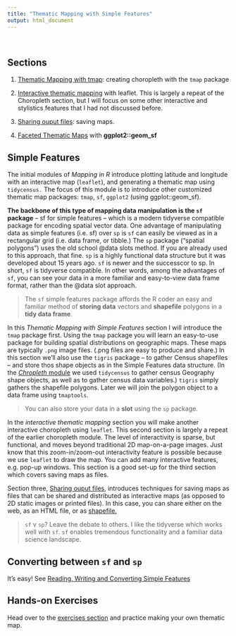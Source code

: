```yaml
---
title: "Thematic Mapping with Simple Features"
output: html_document
---
```

&nbsp;

## Sections

1. [Thematic Mapping with tmap](031_thematic_mapping.html): creating choropleth with the `tmap` package

1. [Interactive thematic mapping](033_thematic_leaflet_example.html) with leaflet.  This is largely a repeat of the Choropleth section, but I will focus on some other interactive and stylistics features that I had not discussed before.

1. [Sharing ouput files](036_thematic_mapping-outputs-fullwebpage.html): saving maps.

1. [Faceted Thematic Maps](039_facet_example.html) with **ggplot2::geom_sf**

## Simple Features

The initial modules of *Mapping in R* introduce plotting latitude and longitude with an interactive map (`leaflet`), and generating a thematic map using `tidycensus.`  The focus of this module is to introduce other customized thematic map packages: `tmap`, `sf`, `ggplot2` (using ggplot::geom_sf).  

**The backbone of this type of mapping data manipulation is the `sf` package** -- sf for simple features -- which is a modern tidyverse compatible package for encoding spatial vector data. One advantage of manipulating data as simple features (i.e. sf) over `sp` is `sf` can easily be viewed as in a rectangular grid (i.e. data frame, or tibble.) The `sp` package ("spatial polygons") uses the old school @data slots method.  If you are already used to this approach, that fine.  `sp` is a highly functional data structure but it was developed about 15 years ago.  `sf` is newer and the successcor to sp.  In short, `sf` is tidyverse compatible.  In other words, among the advantages of `sf`, you can see your data in a more familiar and easy-to-view data frame format, rather than the @data slot approach.  

> The `sf` simple features package affords the R coder an easy and familiar method of **storing data** vectors and **shapefile** polygons in a **tidy data frame**.

In this *Thematic Mapping with Simple Features* section I will introduce the `tmap` package first.  Using the `tmap` package you will learn an easy-to-use package for building spatial distributions on geographic maps.  These maps are typically `.png` image files.  (.png files are easy to produce and share.)  In this section we'll also use the `tigris` package -- to gather Census shapefiles -- and store thos shape objects as in the Simple Features data structure.  (In the [*Chropleth* module](02_choropleth.html) we used `tidycensus` to gather census Geography shape objects, as well as to gather census data variables.)  `tigris` simply gathers the shapefile polygons.  Later we will join the polygon object to a data frame using `tmaptools`.  

> You can also store your data in a **slot** using the `sp` package.

In the *interactive thematic mapping* section you will make another interactive choropleth using `leaflet`.  This second section is largely a repeat of the earlier choropleth module. The level of interactivity is sparse, but functional, and moves beyond traditional 2D map-on-a-page images. Just know that this zoom-in/zoom-out interactivity feature is possible because we use `leaflet` to draw the map.  You can add many interactive features, e.g. pop-up windows.  This section is a good set-up for the third section which covers saving maps as files.  

Section three, [Sharing ouput files](036_thematic_mapping-outputs-fullwebpage.html), introduces techniques for saving maps as files that can be shared and distributed as interactive maps (as opposed to 2D static images or printed files).  In this case, you can share either on the web, as an HTML file, or as [shapefile.](next.html#shapefiles)

> `sf` v `sp`?  Leave the debate to others.  I like the tidyverse which works well with `sf`.  `sf` enables tremendous functionality and a familiar data science landscape.  

## Converting between `sf` and `sp`

It's easy! See [Reading, Writing and Converting Simple Features](https://r-spatial.github.io/sf/articles/sf2.html) 


## Hands-on Exercises

Head over to the [exercises section](exercises.html) and practice making your own thematic map.


